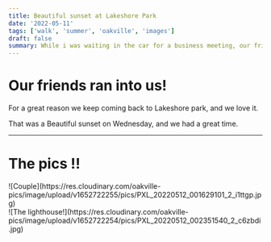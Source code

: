 ```yaml
---
title: Beautiful sunset at Lakeshore Park
date: '2022-05-11'
tags: ['walk', 'summer', 'oakville', 'images']
draft: false
summary: While i was waiting in the car for a business meeting, our friends ran into Amira and Hazem.
---
```


# Our friends ran into us!

For a great reason we keep coming back to Lakeshore park, and we love it.

That was a Beautiful sunset on Wednesday, and we had a great time.

---

# The pics !!

<div className="flex flex-wrap -mx-2 overflow-hidden xl:-mx-2">
  <div className="my-1 px-2 w-full overflow-hidden xl:my-1 xl:px-2 xl:w-1/2">
    ![Couple](https://res.cloudinary.com/oakville-pics/image/upload/v1652722255/pics/PXL_20220512_001629101_2_i1ttgp.jpg)
  </div>
  <div className="my-1 px-2 w-full overflow-hidden xl:my-1 xl:px-2 xl:w-1/2">
    ![The
    lighthouse!](https://res.cloudinary.com/oakville-pics/image/upload/v1652722254/pics/PXL_20220512_002351540_2_c6zbdi.jpg)
  </div>
</div>
